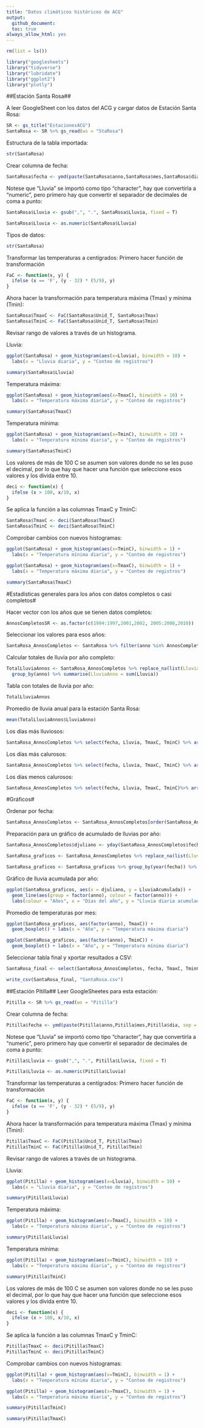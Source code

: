 ```yaml
---
title: "Datos climáticos históricos de ACG"
output: 
  github_document:
  toc: true
always_allow_html: yes
---
```


```r
rm(list = ls())
```


```r
library("googlesheets")
library("tidyverse")
library("lubridate")
library("ggplot2")
library("plotly")
```
##Estación Santa Rosa##

A leer GoogleSheet con los datos del ACG y cargar datos de Estación Santa Rosa:
```r
SR <- gs_title("EstacionesACG")
SantaRosa <- SR %>% gs_read(ws = "StaRosa")
```
Estructura de la tabla importada:
```r
str(SantaRosa)
```


Crear columna de fecha:
```r
SantaRosa$fecha <- ymd(paste(SantaRosa$anno,SantaRosa$mes,SantaRosa$dia, sep = '/'))
```
Notese que "Lluvia" se importó como tipo "character", hay que convertirla a "numeric", pero primero hay que convertir el separador de decimales de coma a punto:
```r
SantaRosa$Lluvia <- gsub(",", ".", SantaRosa$Lluvia, fixed = T)
```


```r
SantaRosa$Lluvia <- as.numeric(SantaRosa$Lluvia)
```

Tipos de datos:
```r
str(SantaRosa)
```

Transformar las temperaturas a centígrados:
Primero hacer función de transformación

```r
FaC <- function(x, y) {
  ifelse (x == 'F', (y - 32) * (5/9), y)
}
```

Ahora hacer la transformación para temperatura máxima (Tmax) y mínima (Tmin):
```r
SantaRosa$TmaxC <- FaC(SantaRosa$Unid_T, SantaRosa$Tmax)
SantaRosa$TminC <- FaC(SantaRosa$Unid_T, SantaRosa$Tmin)
```

Revisar rango de valores a través de un histograma.

Lluvia:
```r
ggplot(SantaRosa) + geom_histogram(aes(x=Lluvia), binwidth = 10) +
  labs(x = "Lluvia diaria", y = "Conteo de registros")
```
```r
summary(SantaRosa$Lluvia)
```

Temperatura máxima:
```r
ggplot(SantaRosa) + geom_histogram(aes(x=TmaxC), binwidth = 10) + 
  labs(x = "Temperatura máxima diaria", y = "Conteo de registros")
```
```r
summary(SantaRosa$TmaxC)
```


Temperatura mínima:
```r
ggplot(SantaRosa) + geom_histogram(aes(x=TminC), binwidth = 10) + 
  labs(x = "Temperatura mínima diaria", y = "Conteo de registros")
```
```r
summary(SantaRosa$TminC)
```

Los valores de más de 100 C se asumen son valores donde no se les puso el decimal, por lo que hay que hacer una función que seleccione esos valores y los divida entre 10.
```r
deci <- function(x) {
  ifelse (x > 100, x/10, x)
}
```

Se aplica la función a las columnas TmaxC y TminC:
```r
SantaRosa$TmaxC <- deci(SantaRosa$TmaxC)
SantaRosa$TminC <- deci(SantaRosa$TminC)
```

Comprobar cambios con nuevos histogramas:

```r
ggplot(SantaRosa) + geom_histogram(aes(x=TminC), binwidth = 1) + 
  labs(x = "Temperatura mínima diaria", y = "Conteo de registros")
```

```r
ggplot(SantaRosa) + geom_histogram(aes(x=TmaxC), binwidth = 1) +
  labs(x = "Temperatura máxima diaria", y = "Conteo de registros")
```

```r
summary(SantaRosa$TmaxC)
```


#Estadísticas generales para los años con datos completos o casi completos#

Hacer vector con los años que se tienen datos completos:
```r
AnnosCompletosSR <- as.factor(c(1994:1997,2001,2002, 2005:2008,2010))
```

Seleccionar los valores para esos años:
```r
SantaRosa_AnnosCompletos <- SantaRosa %>% filter(anno %in% AnnosCompletosSR)
```

Calcular totales de lluvia por año completo:
```r
TotalLluviaAnnos <- SantaRosa_AnnosCompletos %>% replace_na(list(Lluvia = 0)) %>% 
  group_by(anno) %>% summarise(LluviaAnno = sum(Lluvia))
```

Tabla con totales de lluvia por año:
```r
TotalLluviaAnnos
```
Promedio de lluvia anual para la estación Santa Rosa:
```r
mean(TotalLluviaAnnos$LluviaAnno)
```

Los días más lluviosos:
```r
SantaRosa_AnnosCompletos %>% select(fecha, Lluvia, TmaxC, TminC) %>% arrange(desc(Lluvia)) %>% slice(1:5)
```

Los días más calurosos:

```r
SantaRosa_AnnosCompletos %>% select(fecha, Lluvia, TmaxC, TminC) %>% arrange(desc(TmaxC)) %>% slice(1:5)
```

Los días menos calurosos:
```r
SantaRosa_AnnosCompletos %>% select(fecha, Lluvia, TmaxC, TminC)%>% arrange(TminC) %>% slice(1:5)
```


#Gráficos#

Ordenar por fecha:
```r
SantaRosa_AnnosCompletos <- SantaRosa_AnnosCompletos[order(SantaRosa_AnnosCompletos$fecha),]
```

Preparación para un gráfico de acumulado de lluvias por año:
```r
SantaRosa_AnnosCompletos$djuliano <- yday(SantaRosa_AnnosCompletos$fecha)

SantaRosa_graficos <- SantaRosa_AnnosCompletos %>% replace_na(list(Lluvia = 0))

SantaRosa_graficos <- SantaRosa_graficos %>% group_by(year(fecha)) %>% mutate(LluviaAcumulada = cumsum(Lluvia))
```

Gráfico de lluvia acumulada por año:
```r
ggplot(SantaRosa_graficos, aes(x = djuliano, y = LluviaAcumulada)) +
  geom_line(aes(group = factor(anno), colour = factor(anno))) +
  labs(colour = "Años", x = "Días del año", y = "Lluvia diaria acumulada")
```


Promedio de temperaturas por mes:
```r
ggplot(SantaRosa_graficos, aes(factor(anno), TmaxC)) +
  geom_boxplot() + labs(x = "Año", y = "Temperatura máxima diaria")
```

```r
ggplot(SantaRosa_graficos, aes(factor(anno), TminC)) +
  geom_boxplot() + labs(x = "Año", y = "Temperatura mínima diaria")
```

Seleccionar tabla final y xportar resultados a CSV:
```r
SantaRosa_final <- select(SantaRosa_AnnosCompletos, fecha, TmaxC, TminC, Lluvia)

write_csv(SantaRosa_final, "SantaRosa.csv")
```

##Estación Pitilla##
Leer GoogleSheetes para esta estación:
```r
Pitilla <- SR %>% gs_read(ws = "Pitilla")
```

Crear columna de fecha:
```r
Pitilla$fecha <- ymd(paste(Pitilla$anno,Pitilla$mes,Pitilla$dia, sep = '/'))
```
Notese que "Lluvia" se importó como tipo "character", hay que convertirla a "numeric", pero primero hay que convertir el separador de decimales de coma a punto:
```r
Pitilla$Lluvia <- gsub(",", ".", Pitilla$Lluvia, fixed = T)
```

```r
Pitilla$Lluvia <- as.numeric(Pitilla$Lluvia)
```

Transformar las temperaturas a centígrados:
Primero hacer función de transformación

```r
FaC <- function(x, y) {
  ifelse (x == 'F', (y - 32) * (5/9), y)
}
```

Ahora hacer la transformación para temperatura máxima (Tmax) y mínima (Tmin):
```r
Pitilla$TmaxC <- FaC(Pitilla$Unid_T, Pitilla$Tmax)
Pitilla$TminC <- FaC(Pitilla$Unid_T, Pitilla$Tmin)
```

Revisar rango de valores a través de un histograma.

Lluvia:
```r
ggplot(Pitilla) + geom_histogram(aes(x=Lluvia), binwidth = 10) +
  labs(x = "Lluvia diaria", y = "Conteo de registros")
```

```r
summary(Pitilla$Lluvia)
```

Temperatura máxima:
```r
ggplot(Pitilla) + geom_histogram(aes(x=TmaxC), binwidth = 10) + 
  labs(x = "Temperatura máxima diaria", y = "Conteo de registros")
```

```r
summary(Pitilla$Lluvia)
```

Temperatura mínima:
```r
ggplot(Pitilla) + geom_histogram(aes(x=TminC), binwidth = 10) + 
  labs(x = "Temperatura máxima diaria", y = "Conteo de registros")
```

```r
summary(Pitilla$TminC)
```

Los valores de más de 100 C se asumen son valores donde no se les puso el decimal, por lo que hay que hacer una función que seleccione esos valores y los divida entre 10.
```r
deci <- function(x) {
  ifelse (x > 100, x/10, x)
}
```

Se aplica la función a las columnas TmaxC y TminC:
```r
Pitilla$TmaxC <- deci(Pitilla$TmaxC)
Pitilla$TminC <- deci(Pitilla$TminC)
```

Comprobar cambios con nuevos histogramas:

```r
ggplot(Pitilla) + geom_histogram(aes(x=TminC), binwidth = 1) + 
  labs(x = "Temperatura mínima diaria", y = "Conteo de registros")
```


```r
ggplot(Pitilla) + geom_histogram(aes(x=TmaxC), binwidth = 1) +
  labs(x = "Temperatura máxima diaria", y = "Conteo de registros")
```

```r
summary(Pitilla$TminC)
```

```r
summary(Pitilla$TmaxC)
```

